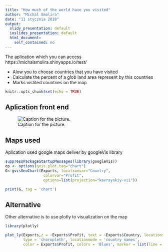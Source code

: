 ---
title: "How much of the world have you visited"
author: "Michal Smolira"
date: "11 stycznia 2018"
output:
  slidy_presentation: default
  ioslides_presentation: default
  html_document:
    self_contained: no
---


The aplication which you can access https://michalsmolira.shinyapps.io/test/ 

- Alow you to choose countries that you have visited
- Calculate the percent of a glob land area represent by this countries
- Marks vistited countries on the map

```{r setup, include=FALSE}
knitr::opts_chunk$set(echo = TRUE)
```

## Aplication front end


![Caption for the picture.](./app.png)


## Maps used

Aplication used google maps deliver by googleVis library

```{r results, warning=FALSE, echo=FALSE, message=FALSE, opts.label='interactive'}
suppressPackageStartupMessages(library(googleVis))
op <- options(gvis.plot.tag="chart")
G<-gvisGeoChart(Exports, locationvar="Country", 
                 colorvar="Profit",
                 options=list(projection="kavrayskiy-vii"))

print(G, tag = 'chart')


```


## Alternative

Other alternative is to use plotly to visualization on the map

```{r plotly ,echo = TRUE,message=FALSE,warning=FALSE}
library(plotly)

plot_ly(Exports,z = ~Exports$Profit, text = ~Exports$Country, locations = ~Exports$Country, 
        type = 'choropleth', locationmode = 'country names', 
        color = Exports$Profit, colors = 'Blues', marker = list(line = borders))
  
```


